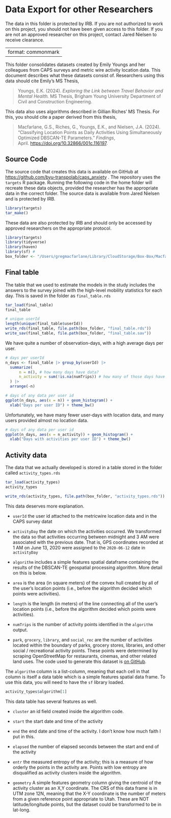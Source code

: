 # Data Export for other Researchers

::: callout-warning
The data in this folder is protected by IRB. If you are not authorized to work on this project, you should not have been given access to this folder. If you are not an approved researcher on this project, contact Jared Nielsen to receive clearance.
:::

---
format: commonmark
---

This folder consolidates datasets created by Emily Youngs and her colleagues from CAPS surveys and metric wire activity location data. This document describes what these datasets consist of. Researchers using this data should cite Emily's MS Thesis,

> Youngs, E.K. (2024). *Exploring the Link between Travel Behavior and Mental Health.* MS Thesis, Brigham Young University Department of Civil and Construction Engineering.

This data also uses algorithms described in Gillian Riches' MS Thesis. For this, you should cite a paper derived from this thesis,

> Macfarlane, G.S., Riches, G., Youngs, E.K., and Nielsen, J.A. (2024). “Classifying Location Points as Daily Activities Using Simultaneously Optimized DBSCAN-TE Parameters.” *Findings*, April. <https://doi.org/10.32866/001c.116197>.

## Source Code

The source code that creates this data is available on GitHub at <https://github.com/byu-transpolab/caps_anxiety> . The repository uses the `targets` R package. Running the following code in the home folder will recreate these data objects, provided the researcher has the appropriate data in the correct folder. The source data is available from Jared Nielsen and is protected by IRB.

```r
library(targets)
tar_make()
```

These data are also protected by IRB and should only be accessed by approved researchers on the appropriate protocol.

```r
library(targets)
library(tidyverse)
library(haven)
library(sf) #
box_folder <- "/Users/gregmacfarlane/Library/CloudStorage/Box-Box/Macfarlane/research_data/caps_processed"
```

## Final table

The table that we used to estimate the models in the study includes the answers to the survey joined with the high-level mobility statistics for each day. This is saved in the folder as `final_table.rds`

```r
tar_load(final_table)
final_table

# unique userId
length(unique(final_table$userId))
write_rds(final_table, file.path(box_folder, "final_table.rds"))
write_sav(final_table, file.path(box_folder, "final_table.sav"))
```

We have quite a number of observation-days, with a high average days per user.

```r
# days per userId
n_days <- final_table |> group_by(userId) |>
  summarize(
      n = n(), # how many days have data?
      n_activity = sum(!is.na(numTrips)) # how many of those days have activities?
  ) |> 
  arrange(-n)

# days of any data per user id
ggplot(n_days, aes(x = n)) + geom_histogram() + 
  xlab("Days per user ID") + theme_bw()
```

Unfortunately, we have many fewer user-days with location data, and many users provided almost no location data.

```r
# days of any data per user id
ggplot(n_days, aes(x = n_activity)) + geom_histogram() + 
  xlab("Days with activities per user ID") + theme_bw()
```

## Activity data

The data that we actually developed is stored in a table stored in the folder called `activity_types.rds`

```r
tar_load(activity_types)
activity_types

write_rds(activity_types, file.path(box_folder, "activity_types.rds"))
```

This data deserves more explanation.

-   `userId` the user id attached to the metricwire location data and in the CAPS survey datat

-   `activityDay` the date on which the activities occurred. We transformed the data so that activities occurring between midnight and 3 AM were associated with the previous date. That is, GPS coordinates recorded at 1 AM on June 13, 2020 were assigned to the `2020-06-12` date in `activityDay`

-   `algorithm` includes a simple features spatial dataframe containing the results of the DBSCAN-TE geospatial processing algorithm. More detail on this is below.

-   `area` is the area (in square meters) of the convex hull created by all of the user's location points (i.e., before the algorithm decided which points were activities).

-   `length` is the length (in meters) of the line connecting all of the user's location points (i.e., before the algorithm decided which points were activities).

-   `numTrips` is the number of activity points identified in the `algorithm` output.

-   `park`, `grocery`, `library`, and `social_rec` are the number of activities located within the boundary of parks, grocery stores, libraries, and other social / recreational activity points. These points were determined by scraping OpenStreetMap for restaurants, cinemas, and other related land uses. The code used to generate this dataset is [on GitHub](https://github.com/byu-transpolab/caps_anxiety/blob/main/R/Social_Rec_to_GEOJSON.R).

The `algorithm` column is a list-column, meaning that each cell in that column is itself a data table which is a simple features spatial data frame. To use this data, you will need to have the `sf` library loaded.

```r
activity_types$algorithm[1]
```

This data table has several features as well.

-   `cluster` an id field created inside the algorithm code.

-   `start` the start date and time of the activity

-   `end` the end date and time of the activity. I don't know how much faith I put in this.

-   `elapsed` the number of elapsed seconds between the start and end of the activity

-   `entr` the measured entropy of the activity; this is a measure of how orderly the points in the activity are. Points with low entropy are disqualified as activity clusters inside the algorithm.

-   `geometry` A simple features geometry column giving the centroid of the activity cluster as an X,Y coordinate. The CRS of this data frame is in UTM zone 12N, meaning that the X-Y coordinate is the number of meters from a given reference point appropriate to Utah. These are NOT latitude/longitude points, but the dataset could be transformed to be in lat-long.